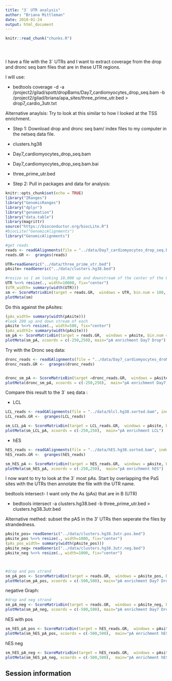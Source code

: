 ```yaml
---
title: "3` UTR analysis"
author: "Briana Mittleman"
date: 2018-01-24
output: html_document
---
```


<!-- The file analysis/chunks.R contains chunks that define default settings
shared across the workflowr files. -->
```r
knitr::read_chunk("chunks.R")
```

<!-- Update knitr chunk options -->
```r
```

<!-- Insert the date the file was last updated -->
```r
```

<!-- Insert the code version (Git commit SHA1) if Git repository exists and R
 package git2r is installed -->
```r
```

<!-- Add your analysis here -->

I have a file with the 3` UTRs and I want to extract coverage from the drop and dronc seq bam files that are in these UTR regions.

I will use:  


- bedtools coverage -d -a /project2/gilad/spott/dropBams/Day7_cardiomyocytes_drop_seq.bam -b /project2/gilad/briana/apa_sites/three_prime_utr.bed > drop7_cardio_3utr.txt




Alternative anaylsis: Try to look at this similar to how I looked at the TSS enrichment. 

* Step 1: Download drop and dronc seq bam/ index files to my computer in the netseq data file.  

- clusters.hg38  

- Day7_cardiomyocytes_drop_seq.bam  

- Day7_cardiomyocytes_drop_seq.bam.bai  

- three_prime_utr.bed  


* Step 2: Pull in packages and data for analysis:  


```r
knitr::opts_chunk$set(echo = TRUE)
library("IRanges")
library("GenomicRanges")
library("dplyr")
library("genomation")
library("data.table")
library(magrittr)
source("https://bioconductor.org/biocLite.R")
#biocLite("GenomicAlignments")
library("GenomicAlignments")
```

```r
#get reads
reads <- readGAlignments(file = "../data/Day7_cardiomyocytes_drop_seq.bam", index="../data/Day7_cardiomyocytes_drop_seq.bam.bai")
reads.GR <-  granges(reads)

UTR=readGeneric("../data/three_prime_utr.bed")
pAsite= readGeneric("../data/clusters.hg38.bed")

```




```r
#resize so I am looking 10,000 up and downstream of the center of the UTR
UTR %<>% resize(., width=10000, fix="center")
(UTR_width= summary(width(UTR)))
sm <- ScoreMatrixBin(target = reads.GR,  windows = UTR, bin.num = 100, bin.op = "mean")  
plotMeta(sm)


```


Do this against the pAsites: 

```r
(pAs_width= summary(width(pAsite)))
#look 200 up and down stream of each 
pAsite %<>% resize(., width=500, fix="center")
(pAs_width2= summary(width(pAsite)))
sm_pA <- ScoreMatrixBin(target = reads.GR,  windows = pAsite, bin.num = 500, bin.op = "mean",strand.aware=TRUE)
plotMeta(sm_pA, xcoords = c(-250,250), main="pA enrichment Day7 Drop")

```
Try with the Dronc seq data:  
```r
dronc_reads <- readGAlignments(file = "../data/Day7_cardiomyocytes_droNC_seq.bam", index="../data/Day7_cardiomyocytes_droNC_seq.bam.bai")
dronc_reads.GR <-  granges(dronc_reads)


dronc_sm_pA <- ScoreMatrixBin(target =dronc_reads.GR,  windows = pAsite, bin.num = 500, bin.op = "mean", strand.aware=TRUE)
plotMeta(dronc_sm_pA, xcoords = c(-250,250),  main="pA enrichment Day7 Dronc")
```








Compare this result to the 3` seq data :  


* LCL  


```r
LCL_reads <- readGAlignments(file = "../data/blcl.hg38.sorted.bam", index="../data/blcl.hg38.sorted.bam.bai")
LCL_reads.GR <-  granges(LCL_reads)

sm_LCL_pA <- ScoreMatrixBin(target = LCL_reads.GR,  windows = pAsite, bin.num = 500, bin.op = "mean", strand.aware=TRUE)
plotMeta(sm_LCL_pA, xcoords = c(-250,250),  main="pA enrichment LCL")
```

* hES  

```r
hES_reads <- readGAlignments(file = "../data/hES.hg38.sorted.bam", index="../data/hES.hg38.sorted.bam.bai") 
hES_reads.GR <-  granges(hES_reads)

sm_hES_pA <- ScoreMatrixBin(target = hES_reads.GR,  windows = pAsite, bin.num = 500, bin.op = "mean", strand.aware=TRUE) 
plotMeta(sm_hES_pA, xcoords = c(-250,250),  main="pA enrichment hES") 
``` 

I now want to try to look at the 3` most pAs. Start by overlapping the PaS sites with the UTRs then annotate the file with the UTR name.  

bedtools intersect- I want only the As (pAs) that are in B (UTR)

* bedtools intersect -a clusters.hg38.bed -b three_prime_utr.bed > clusters.hg38.3utr.bed  

Alternative methed: subset the pAS in the 3' UTRs then seperate the files by strandedness.  

```r
pAsite_pos= readGeneric("../data/clusters.hg38.3utr.pos.bed")
pAsite_pos %<>% resize(., width=1000, fix="center")
(pAs_pos_width= summary(width(pAsite_pos)))
pAsite_neg= readGeneric("../data/clusters.hg38.3utr.neg.bed")
pAsite_neg %<>% resize(., width=1000, fix="center")




```



```r
#drop and pos strand
sm_pA_pos <- ScoreMatrixBin(target = reads.GR,  windows = pAsite_pos, bin.num = 1000, bin.op = "mean")
plotMeta(sm_pA_pos, xcoords = c(-500,500), main="pA enrichment Day7 Drop pos strand")
```
negative Graph:  

```r
#drop and neg strand
sm_pA_neg <- ScoreMatrixBin(target = reads.GR,  windows = pAsite_neg, bin.num = 1000, bin.op = "mean")
plotMeta(sm_pA_neg, xcoords = c(-500,500), main="pA enrichment Day7 Drop neg strand")
```

hES with pos

```r
sm_hES_pA_pos <- ScoreMatrixBin(target = hES_reads.GR,  windows = pAsite_pos, bin.num = 1000, bin.op = "mean") 
plotMeta(sm_hES_pA_pos, xcoords = c(-500,500),  main="pA enrichment hES pos") 
```

hES neg  

```r
sm_hES_pA_neg <- ScoreMatrixBin(target = hES_reads.GR,  windows = pAsite_neg, bin.num = 1000, bin.op = "mean") 
plotMeta(sm_hES_pA_neg, xcoords = c(-500,500),  main="pA enrichment hES pos") 
```




## Session information

<!-- Insert the session information into the document -->
```r
```
